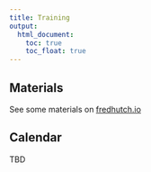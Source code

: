 ```yaml
---
title: Training
output:
  html_document:
    toc: true
    toc_float: true
---
```


## Materials

See some materials on [fredhutch.io](http://www.fredhutch.io/resources/)

## Calendar
TBD